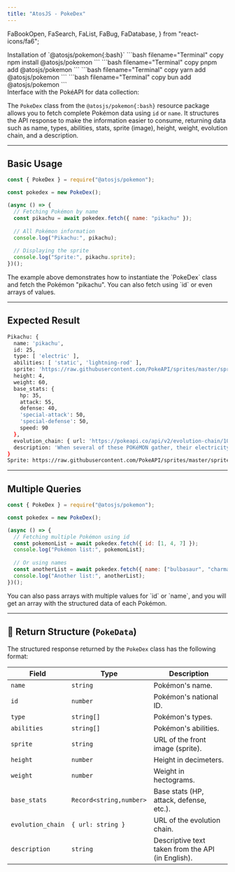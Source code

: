 ```yaml
---
title: "AtosJS - PokeDex"
---
```


  FaBookOpen,
  FaSearch,
  FaList,
  FaBug,
  FaDatabase,
} from "react-icons/fa6";

<Callout type="info">
Installation of `@atosjs/pokemon{:bash}`
<Tabs items={['npm', 'pnpm', 'yarn', 'bun']}>
  <Tabs.Tab>
    ```bash filename="Terminal" copy
    npm install @atosjs/pokemon
    ```
  </Tabs.Tab>
  <Tabs.Tab>
    ```bash filename="Terminal" copy
    pnpm add @atosjs/pokemon
    ```
  </Tabs.Tab>
  <Tabs.Tab>
    ```bash filename="Terminal" copy
    yarn add @atosjs/pokemon
    ```
  </Tabs.Tab>
  <Tabs.Tab>
    ```bash filename="Terminal" copy
    bun add @atosjs/pokemon
    ```
  </Tabs.Tab>
</Tabs>
</Callout>

<Callout type=".">
  <div style={{ display: 'flex', alignItems: 'center', gap: '0.5rem', fontSize: '1rem', fontWeight: 'bold' }}>
    <FaBookOpen size="1rem" />
    <span>Interface with the PokéAPI for data collection:</span>
  </div>
  
  The `PokeDex` class from the `@atosjs/pokemon{:bash}` resource package allows you to fetch complete Pokémon data using `id` or `name`. It structures the API response to make the information easier to consume, returning data such as name, types, abilities, stats, sprite (image), height, weight, evolution chain, and a description.
</Callout>

---

## Basic Usage

```javascript filename="index.js" showLineNumbers copy
const { PokeDex } = require("@atosjs/pokemon");

const pokedex = new PokeDex();

(async () => {
  // Fetching Pokémon by name
  const pikachu = await pokedex.fetch({ name: "pikachu" });
  
  // All Pokémon information
  console.log("Pikachu:", pikachu);
  
  // Displaying the sprite
  console.log("Sprite:", pikachu.sprite);
})();
````

<Callout type=".">
The example above demonstrates how to instantiate the `PokeDex` class and fetch the Pokémon "pikachu". You can also fetch using `id` or even arrays of values.
</Callout>

---

## Expected Result

```bash filename="Terminal"
Pikachu: {
  name: 'pikachu',
  id: 25,
  type: [ 'electric' ],
  abilities: [ 'static', 'lightning-rod' ],
  sprite: 'https://raw.githubusercontent.com/PokeAPI/sprites/master/sprites/pokemon/25.png',
  height: 4,
  weight: 60,
  base_stats: {
    hp: 35,
    attack: 55,
    defense: 40,
    'special-attack': 50,
    'special-defense': 50,
    speed: 90
  },
  evolution_chain: { url: 'https://pokeapi.co/api/v2/evolution-chain/10/' },
  description: 'When several of these POKéMON gather, their electricity could build and cause lightning storms.'
}
Sprite: https://raw.githubusercontent.com/PokeAPI/sprites/master/sprites/pokemon/25.png
```

---

## Multiple Queries

```javascript filename="multi-fetch.js" showLineNumbers copy
const { PokeDex } = require("@atosjs/pokemon");

const pokedex = new PokeDex();

(async () => {
  // Fetching multiple Pokémon using id
  const pokemonList = await pokedex.fetch({ id: [1, 4, 7] });
  console.log("Pokémon list:", pokemonList);
  
  // Or using names
  const anotherList = await pokedex.fetch({ name: ["bulbasaur", "charmander", "squirtle"] });
  console.log("Another list:", anotherList);
})();
```

<Callout type=".">
You can also pass arrays with multiple values for `id` or `name`, and you will get an array with the structured data of each Pokémon.
</Callout>

---

## 🧩 Return Structure (`PokeData`)

The structured response returned by the `PokeDex` class has the following format:

| Field             | Type                    | Description                                       |
| ----------------- | ----------------------- | ------------------------------------------------- |
| `name`            | `string`                | Pokémon's name.                                   |
| `id`              | `number`                | Pokémon's national ID.                            |
| `type`            | `string[]`              | Pokémon's types.                                  |
| `abilities`       | `string[]`              | Pokémon's abilities.                              |
| `sprite`          | `string`                | URL of the front image (sprite).                  |
| `height`          | `number`                | Height in decimeters.                             |
| `weight`          | `number`                | Weight in hectograms.                             |
| `base_stats`      | `Record<string,number>` | Base stats (HP, attack, defense, etc.).           |
| `evolution_chain` | `{ url: string }`       | URL of the evolution chain.                       |
| `description`     | `string`                | Descriptive text taken from the API (in English). |